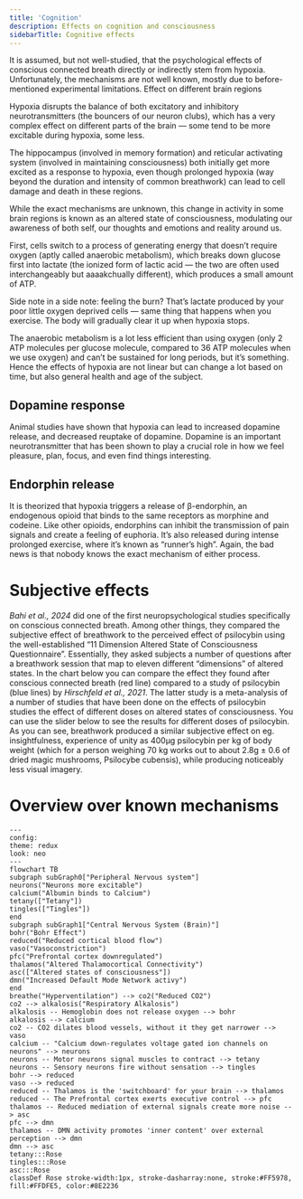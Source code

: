 ```yaml
---
title: 'Cognition'
description: Effects on cognition and consciousness
sidebarTitle: Cognitive effects
---
```




It is assumed, but not well-studied, that the psychological effects of conscious connected breath directly or indirectly stem from hypoxia. Unfortunately, the mechanisms are not well known, mostly due to before-mentioned experimental limitations.
Effect on different brain regions

Hypoxia disrupts the balance of both excitatory and inhibitory neurotransmitters (the bouncers of our neuron clubs), which has a very complex effect on different parts of the brain — some tend to be more excitable during hypoxia, some less.

The hippocampus (involved in memory formation) and reticular activating system (involved in maintaining consciousness) both initially get more excited as a response to hypoxia, even though prolonged hypoxia (way beyond the duration and intensity of common breathwork) can lead to cell damage and death in these regions.

While the exact mechanisms are unknown, this change in activity in some brain regions is known as an altered state of consciousness, modulating our awareness of both self, our thoughts and emotions and reality around us.

<InfoBox title="Hypoxia and Energy" description="During hypoxia, cells don’t have enough oxygen to convert glucose into ATP (the brain’s battery packs). However, that doesn’t mean that the brain’s power is immediately shut off.">
First, cells switch to a process of generating energy that doesn’t require oxygen (aptly called anaerobic metabolism), which breaks down glucose first into lactate (the ionized form of lactic acid — the two are often used interchangeably but aaaakchually different), which produces a small amount of ATP.

Side note in a side note: feeling the burn? That’s lactate produced by your poor little oxygen deprived cells — same thing that happens when you exercise. The body will gradually clear it up when hypoxia stops.

The anaerobic metabolism is a lot less efficient than using oxygen (only 2 ATP molecules per glucose molecule, compared to 36 ATP molecules when we use oxygen) and can’t be sustained for long periods, but it’s something. Hence the effects of hypoxia are not linear but can change a lot based on time, but also general health and age of the subject.
</InfoBox>

## Dopamine response

Animal studies have shown that hypoxia can lead to increased dopamine release, and decreased reuptake of dopamine. Dopamine is an important neurotransmitter that has been shown to play a crucial role in how we feel pleasure, plan, focus, and even find things interesting.

## Endorphin release

It is theorized that hypoxia triggers a release of β-endorphin, an endogenous opioid that binds to the same receptors as morphine and codeine. Like other opioids, endorphins can inhibit the transmission of pain signals and create a feeling of euphoria. It’s also released during intense prolonged exercise, where it’s known as “runner’s high”.
Again, the bad news is that nobody knows the exact mechanism of either process.

# Subjective effects

<Cite id="bahi2024">Bahi et al., 2024</Cite> did one of the first neuropsychological studies specifically on conscious connected breath. Among other things, they compared the subjective effect of breathwork to the perceived effect of psilocybin using the well-established “11 Dimension Altered State of Consciousness Questionnaire”. Essentially, they asked subjects a number of questions after a breathwork session that map to eleven different “dimensions” of altered states. In the chart below you can compare the effect they found after conscious connected breath (red line) compared to a study of psilocybin (blue lines) by <Cite id="hirtschfeld2021">Hirschfeld et al., 2021</Cite>. The latter study is a meta-analysis of a number of studies that have been done on the effects of psilocybin studies the effect of different doses on altered states of consciousness. You can use the slider below to see the results for different doses of psilocybin. As you can see, breathwork produced a similar subjective effect on eg. insightfulness, experience of unity as 400μg psilocybin per kg of body weight (which for a person weighing 70 kg works out to about 2.8g ± 0.6 of dried magic mushrooms, Psilocybe cubensis), while producing noticeably less visual imagery.


<ASCGraph />

# Overview over known mechanisms

```mermaid
---
config:
theme: redux
look: neo
---
flowchart TB
subgraph subGraph0["Peripheral Nervous system"]
neurons("Neurons more excitable")
calcium("Albumin binds to Calcium")
tetany(["Tetany"])
tingles(["Tingles"])
end
subgraph subGraph1["Central Nervous System (Brain)"]
bohr("Bohr Effect")
reduced("Reduced cortical blood flow")
vaso("Vasoconstriction")
pfc("Prefrontal cortex downregulated")
thalamos("Altered Thalamocortical Connectivity")
asc(["Altered states of consciousness"])
dmn("Increased Default Mode Network activy")
end
breathe("Hyperventilation") --> co2("Reduced CO2")
co2 --> alkalosis("Respiratory Alkalosis")
alkalosis -- Hemoglobin does not release oxygen --> bohr
alkalosis --> calcium
co2 -- CO2 dilates blood vessels, without it they get narrower --> vaso
calcium -- "Calcium down-regulates voltage gated ion channels on neurons" --> neurons
neurons -- Motor neurons signal muscles to contract --> tetany
neurons -- Sensory neurons fire without sensation --> tingles
bohr --> reduced
vaso --> reduced
reduced -- Thalamos is the 'switchboard' for your brain --> thalamos
reduced -- The Prefrontal cortex exerts executive control --> pfc
thalamos -- Reduced mediation of external signals create more noise --> asc
pfc --> dmn
thalamos -- DMN activity promotes 'inner content' over external perception --> dmn
dmn --> asc
tetany:::Rose
tingles:::Rose
asc:::Rose
classDef Rose stroke-width:1px, stroke-dasharray:none, stroke:#FF5978, fill:#FFDFE5, color:#8E2236
```
